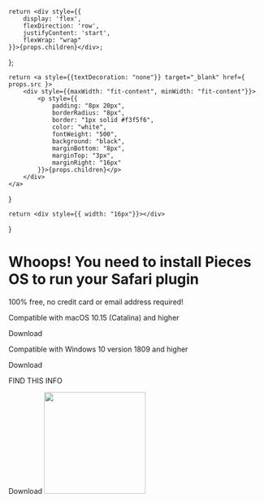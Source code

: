     return <div style={{
        display: 'flex',
        flexDirection: 'row',
        justifyContent: 'start',
        flexWrap: "wrap"
    }}>{props.children}</div>;
};

    return <a style={{textDecoration: "none"}} target="_blank" href={ props.src }>
        <div style={{maxWidth: "fit-content", minWidth: "fit-content"}}>
            <p style={{
                padding: "8px 20px",
                borderRadius: "8px",
                border: "1px solid #f3f5f6",
                color: "white",
                fontWeight: "500",
                background: "black",
                marginBottom: "8px",
                marginTop: "3px",
                marginRight: "16px"
            }}>{props.children}</p>
        </div>
    </a>
}

    return <div style={{ width: "16px"}}></div>
}

# Whoops!  You need to install Pieces OS to run your Safari plugin

100% free, no credit card or email address required!

<GridFlexRowCenter>
    <Tabs
        values={[
            {label: 'MacOS', value: 'macos'},
            {label: 'Windows', value: 'windows'},
            {label: 'Linux', value: 'linux'}
        ]}
    >
        <TabItem value="macos">
            <p>Compatible with macOS 10.15 (Catalina) and higher</p>
            <InstallButton
                src="https://builds.pieces.app/stages/production/macos_packaging/pkg/download">Download</InstallButton>
        </TabItem>
        <TabItem value="windows">
            <p>Compatible with Windows 10 version 1809 and higher</p>
            <InstallButton
                src="https://builds.pieces.app/stages/production/macos_packaging/pkg/download">Download</InstallButton>
        </TabItem>
        <TabItem value="linux">
            <p>FIND THIS INFO </p>
            <InstallButton src="#">Download</InstallButton>
        </TabItem>
    </Tabs>
    <Spacer></Spacer>
    <Image width="200" src={"/assets/graphics/os/os_ghost_macos.png"} />
</GridFlexRowCenter>
